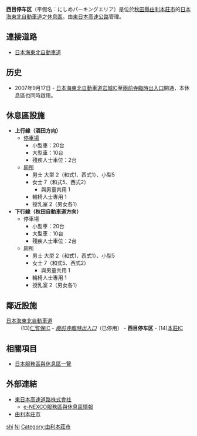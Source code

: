 {{日本公路設施
|設施名稱 = 西目停车区
|色 = 
|圖像 = Nishime PA.JPG 
|pxl = 
|圖像簡介 = 
|公路名稱1 = [[日本海東北自動車道|日本海東北自動車道]]
|IC編號1 = 
|收費站編號1 = 
|記號1 = 西目
|起點1 = [[金浦IC|金浦IC]]
|距離1 = 13.2
|上一設施1 = [[仁賀保IC|仁賀保IC]]
|上一設施距離1 = 6.3
|下一設施1 = [[本莊IC|本莊IC]]
|下一設施距離1 = 6.2
|連接道路 = 
|啟用日期 = 2007年9月17日
|停用日期 = 
|流量 = 
|智能IC = 
|上行營業時間 =
|上行油站 =
|上行油站營業時間 = 
|下行營業時間 =
|下行油站 =
|下行油站營業時間 =
|郵政編碼 = 018-0603
|所在地 = [[秋田縣|秋田縣]][[由利本莊市|由利本莊市]]西目町西目
|坐標 = {{coord|39|19|22.75|N|140|1|45.68|E}}
|備註 = 
}}
'''西目停车区'''（平假名：にしめパーキングエリア）是位於[[秋田縣|秋田縣]][[由利本莊市|由利本莊市]]的[[日本海東北自動車道|日本海東北自動車道]]之[[休息區|休息區]]。由[[東日本高速公路|東日本高速公路]]管理。

== 連接道路 ==
* [[日本海東北自動車道|日本海東北自動車道]]

== 历史 ==
* 2007年9月17日 - [[日本海東北自動車道|日本海東北自動車道]][[岩城IC|岩城IC]]至[[兩前寺臨時出入口|兩前寺臨時出入口]]開通，本休息區也同時啟用。

==休息區設施==
*'''上行線（酒田方向）'''
**[[停車場|停車場]]
***小型車：20台
***大型車：10台
***殘疾人士車位：2台
**[[廁所|廁所]]
***男士 大型 2（和式1、西式1）、小型5
***女士 7（和式5、西式2）
****與男童共用 1
***輪椅人士專用 1
***授乳室 2（男女各1）
*'''下行線（秋田自動車道方向）'''
**停車場
***小型車：20台
***大型車：10台
***殘疾人士車位：2台
**廁所
***男士 大型 2（和式1、西式1）、小型5
***女士 7（和式5、西式2）
****與男童共用 1
***輪椅人士專用 1
***授乳室 2（男女各1）

== 鄰近設施 ==
; [[日本海東北自動車道|日本海東北自動車道]]
: (13)[[仁賀保IC|仁賀保IC]] - ''[[兩前寺臨時出入口|兩前寺臨時出入口]]''（已停用） - '''西目停车区''' - (14)[[本莊IC|本莊IC]]

== 相關項目 ==
* [[日本服務區與休息區一覽|日本服務區與休息區一覽]]

== 外部連結 ==
* [http://www.e-nexco.co.jp/ 東日本高速道路株式會社]{{Wayback|url=http://www.e-nexco.co.jp/ |date=20140203074239 }}
** [https://web.archive.org/web/20101130163046/http://www.driveplaza.com/dp/SapaTop e-NEXCO服務區與休息區情報]
* [http://www.city.yurihonjo.akita.jp/ 由利本莊市]{{Wayback|url=http://www.city.yurihonjo.akita.jp/ |date=20060331042804 }}

{{日本海東北自動車道}}

[[Category:日本服務區與休息區_Ni|shi]]
[[Category:秋田縣服務區與休息區|Ni]]
[[Category:由利本莊市|Category:由利本莊市]]